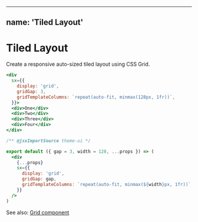
---
name: 'Tiled Layout'
---

# Tiled Layout

Create a responsive auto-sized tiled layout using CSS Grid.

```jsx live xray
<div
  sx={{
    display: 'grid',
    gridGap: 3,
    gridTemplateColumns: `repeat(auto-fit, minmax(128px, 1fr))`,
  }}>
  <div>One</div>
  <div>Two</div>
  <div>Three</div>
  <div>Four</div>
</div>
```

```jsx
/** @jsxImportSource theme-ui */

export default ({ gap = 3, width = 128, ...props }) => (
  <div
    {...props}
    sx={{
      display: 'grid',
      gridGap: gap,
      gridTemplateColumns: `repeat(auto-fit, minmax(${width}px, 1fr))`,
    }}
  />
)
```

See also: [Grid component](/components/grid)
